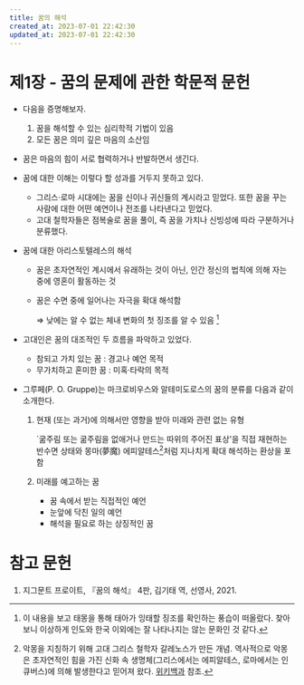 ```yaml
---
title: 꿈의 해석
created_at: 2023-07-01 22:42:30
updated_at: 2023-07-01 22:42:30
---
```

# 제1장 - 꿈의 문제에 관한 학문적 문헌

* 다음을 증명해보자.
    1. 꿈을 해석할 수 있는 심리학적 기법이 있음
    2. 모든 꿈은 의미 깊은 마음의 소산임
* 꿈은 마음의 힘이 서로 협력하거나 반발하면서 생긴다.

* 꿈에 대한 이해는 이렇다 할 성과를 거두지 못하고 있다.
    * 그리스·로마 시대에는 꿈을 신이나 귀신들의 계시라고 믿었다. 또한 꿈을 꾸는 사람에 대한 어떤 예연이나 전조를 나타낸다고 믿었다.
    * 고대 철학자들은 점복술로 꿈을 풀이, 즉 꿈을 가치나 신빙성에 따라 구분하거나 분류했다.
* 꿈에 대한 아리스토텔레스의 해석
    * 꿈은 초자연적인 계시에서 유래하는 것이 아닌, 인간 정신의 법칙에 의해 자는 중에 영혼이 활동하는 것
    * 꿈은 수면 중에 일어나는 자극을 확대 해석함

        ⇒ 낮에는 알 수 없는 체내 변화의 첫 징조를 알 수 있음 [^1]
* 고대인은 꿈의 대조적인 두 흐름을 파악하고 있었다.
    * 참되고 가치 있는 꿈 : 경고나 예언 목적
    * 무가치하고 혼미한 꿈 : 미혹·타락의 목적
* 그루페(P. O. Gruppe)는 마크로비우스와 알테미도로스의 꿈의 분류를 다음과 같이 소개한다.
    1. 현재 (또는 과거)에 의해서만 영향을 받아 미래와 관련 없는 유형
    
        `굶주림 또는 굶주림을 없애거나 만드는 따위의 주어진 표상'을 직접 재현하는 반수면 상태와 몽마(夢魔) 에피알테스[^2]처럼 지나치게 확대 해석하는 환상을 포함

    2. 미래를 예고하는 꿈
        * 꿈 속에서 받는 직접적인 예언
        * 눈앞에 닥친 일의 예언
        * 해석을 필요로 하는 상징적인 꿈

# 참고 문헌

1. 지그문트 프로이트, 『꿈의 해석』 4판, 김기태 역, 선영사, 2021.

[^1]: 이 내용을 보고 태몽을 통해 태아가 잉태할 징조를 확인하는 풍습이 떠올랐다. 찾아보니 이상하게 인도와 한국 이외에는 잘 나타나지는 않는 문화인 것 같다.

[^2]: 악몽을 지칭하기 위해 고대 그리스 철학자 갈레노스가 만든 개념. 역사적으로 악몽은 초자연적인 힘을 가진 신화 속 생명체(그리스에서는 에피알테스, 로마에서는 인큐버스)에 의해 발생한다고 믿어져 왔다. [위키백과](https://en.wikipedia.org/wiki/Ephialtes_(illness)) 참조.
